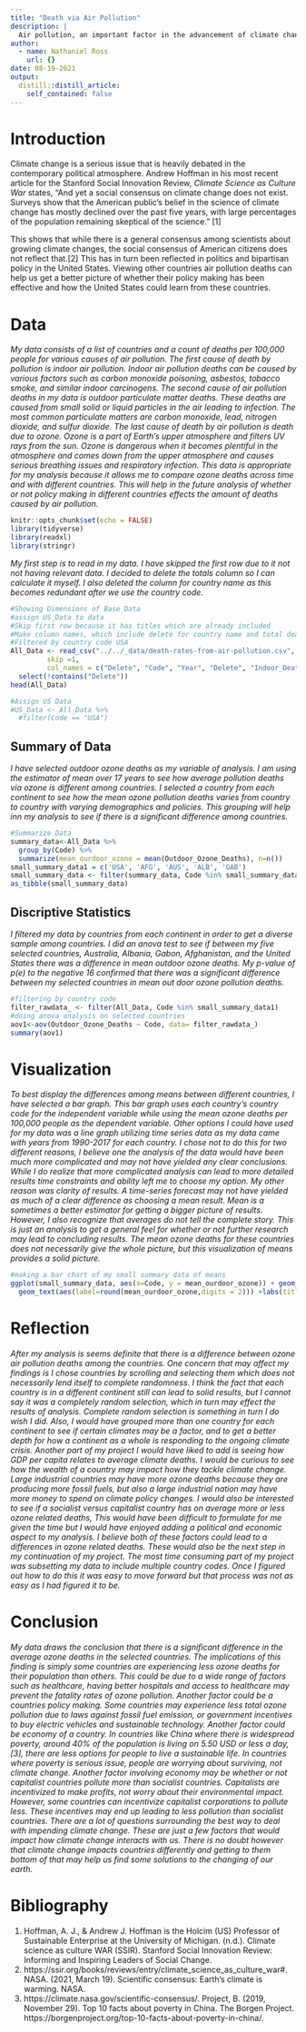```yaml
---
title: "Death via Air Pollution"
description: |
  Air pollution, an important factor in the advancement of climate change has also been linked to various respiratory illnesses and deaths. In this post we will dissect the various forms of air pollution related deaths.
author:
  - name: Nathaniel Ross
    url: {}
date: 08-19-2021
output:
  distill::distill_article:
    self_contained: false
---
```

# Introduction
Climate change is a serious issue that is heavily debated in the contemporary political atmosphere. Andrew Hoffman in his most recent article for the Stanford Social Innovation Review, *Climate Science as Culture War* states, 
 "And yet a social consensus on climate change does not exist. Surveys show that the American public’s belief in the science of climate change has mostly declined over the past five years, with large  percentages of the population remaining skeptical of the science." [1]

This shows that while there is a general consensus among scientists about growing climate changes, the social consensus of American citizens does not reflect that.[2] This has in turn been reflected in politics and bipartisan policy in the United States. Viewing other countries air pollution deaths can help us get a better picture of whether their policy making has been effective and how the United States could learn from these countries.

# Data
*My data consists of a list of countries and a count of deaths per 100,000 people for various causes of air pollution. The first cause of death by pollution is indoor air pollution. Indoor air pollution deaths can be caused by various factors such as carbon monoxide poisoning, asbestos, tobacco smoke, and similar indoor carcinogens. The second cause of air pollution deaths in my data is outdoor particulate matter deaths. These deaths are caused from small solid or liquid particles in the air leading to infection. The most common particulate matters are carbon monoxide, lead, nitrogen dioxide, and sulfur dioxide. The last cause of death by air pollution is death due to ozone. Ozone is a part of Earth's upper atmosphere and filters UV rays from the sun. Ozone is dangerous when it becomes plentiful in the atmosphere and comes down from the upper atmosphere and causes serious breathing issues and respiratory infection. This data is appropriate for my analysis because it allows me to compare ozone deaths across time and with different countries. This will help in the future analysis of whether or not policy making in different countries effects the amount of deaths caused by air pollution.*
```r
knitr::opts_chunk$set(echo = FALSE)
library(tidyverse)
library(readxl)
library(stringr)
```
*My first step is to read in my data. I have skipped the first row due to it not not having relevant data. I decided to delete the totals column so I can calculate it myself. I also deleted the column for country name as this becomes redundant after we use the country code.*
```r
#Showing Dimensions of Base Data
#assign US_Data to data
#Skip first row because it has titles which are already included
#Make column names, which include delete for country name and total deaths in order to remove them
#Filtered by country code USA
All_Data <- read_csv("../../_data/death-rates-from-air-pollution.csv", 
         skip =1, 
         col_names = c("Delete", "Code", "Year", "Delete", "Indoor_Deaths", "Outdoor_Particulate_Matter_Deaths", "Outdoor_Ozone_Deaths"))%>%
  select(!contains("Delete"))
head(All_Data)
```
```r
#Assign US Data
#US_Data <- All_Data %>%
  #filter(Code == "USA") 
```
## Summary of Data
*I have selected outdoor ozone deaths as my variable of analysis. I am using the estimator of mean over 17 years to see how average pollution deaths via ozone is different among countries. I selected a country from each continent to see how the mean ozone pollution deaths varies from country to country with varying demographics and policies. This grouping will help inn my analysis to see if there is a significant difference among countries.*
```r
#Summarize Data
summary_data<-All_Data %>%
  group_by(Code) %>%
  summarize(mean_ourdoor_ozone = mean(Outdoor_Ozone_Deaths), n=n())
small_summary_data1 = c('USA', 'AFG', 'AUS', 'ALB', 'GAB')
small_summary_data <- filter(summary_data, Code %in% small_summary_data1)
as_tibble(small_summary_data)
```
## Discriptive Statistics
*I filtered my data by countries from each continent in order to get a diverse sample among countries. I did an anova test to see if between my five selected countries, Australia, Albania, Gabon, Afghanistan, and the United States there was a difference in mean outdoor ozone deaths. My p-value of p(e) to the negative 16 confirmed that there was a significant difference between my selected countries in mean out door ozone pollution deaths.*
```r
#filtering by country code
filter_rawdata_ <- filter(All_Data, Code %in% small_summary_data1)
#doing anova analysis on selected countries
aov1<-aov(Outdoor_Ozone_Deaths ~ Code, data= filter_rawdata_)
summary(aov1)
```

# Visualization
*To best display the differences among means between different countries, I have selected a bar graph. This bar graph uses each country's country code for the independent variable while using the mean ozone deaths per 100,000 people as the dependent variable. Other options I could have used for my data was a line graph utilizing time series data as my data came with years from 1990-2017 for each country. I chose not to do this for two different reasons, I believe one the analysis of the data would have been much more complicated and may not have yielded any clear conclusions. While I do realize that more complicated analysis can lead to more detailed results time constraints and ability left me to choose my option. My other reason was clarity of results. A time-series forecast may not have yielded as much of a clear difference as choosing a mean result. Mean is a sometimes a better estimator for getting a bigger picture of results. However, I also recognize that averages do not tell the complete story. This is just an analysis to get a general feel for whether or not further research may lead to concluding results. The mean ozone deaths for these countries does not necessarily give the whole picture, but this visualization of means provides a solid picture.*
```r
#making a bar chart of my small summary data of means
ggplot(small_summary_data, aes(x=Code, y = mean_ourdoor_ozone)) + geom_bar(stat='identity', aes(fill=Code)) + 
  geom_text(aes(label=round(mean_ourdoor_ozone,digits = 2))) +labs(title= 'Country vs. Mean Outdoor Ozone Deaths per 100k') + xlab('Country Code') + ylab('Mean Outdoor Ozone Deaths per 100k')

```
# Reflection
*After my analysis is seems definite that there is a difference between ozone air pollution deaths among the countries. One concern that may affect my findings is  I chose countries by scrolling and selecting them which does not necessarily lend itself to complete randomness. I think the fact that each country is in a different continent still can lead to solid results, but I cannot say it was a completely random selection, which in turn may effect the results of analysis. Complete random selection is something in turn I do wish I did. Also, I would have grouped more than one country for each continent to see if certain climates may be a factor, and to get a better depth for how a continent as a whole is responding to the ongoing climate crisis. Another part of my project I would have liked to add is seeing how GDP per capita relates to average climate deaths. I would be curious to see how the wealth of a country may impact how they tackle climate change. Large industrial countries may have more ozone deaths because they are producing more fossil fuels, but also a large industrial nation may have more money to spend on climate policy changes. I would also be interested to see if a socialist versus capitalist country has on average more or less ozone related deaths, This would have been difficult to formulate for me given the time but I would have enjoyed adding a political and economic aspect to my analysis. I believe both of these factors could lead to a differences in ozone related deaths. These would also be the next step in my continuation of my project.  The most time consuming part of my project was subsetting my data to include multiple country codes. Once I figured out how to do this it was easy to move forward but that process was not as easy as I had figured it to be. *

# Conclusion
*My data draws the conclusion that there is a significant difference in the average ozone deaths in the selected countries. The implications of this finding is simply some countries are experiencing less ozone deaths for their population than others. This could be due to a wide range of factors such as healthcare, having better hospitals and access to healthcare may prevent the fatality rates of ozone pollution. Another factor could be a countries policy making. Some countries may experience less total ozone pollution due to laws against fossil fuel emission, or government incentives to buy electric vehicles and sustainable technology. Another factor could be economy of a country. In countries like China where there is widespread poverty, around 40% of the population is living on 5.50 USD or less a day, [3], there are less options for people to live a sustainable life. In countries where poverty is serious issue, people are worrying about surviving, not climate change. Another factor involving economy may be whether or not capitalist countries pollute more than socialist countries. Capitalists are incentivized to make profits, not worry about their environmental impact. However, some countries can incentivize capitalist corporations to pollute less. These incentives may end up leading to less pollution than socialist countries. There are a lot of questions surrounding the best way to deal with impending climate change. These are just a few factors that would impact how climate change interacts with us. There is no doubt however that climate change impacts countries differently and getting to them bottom of that may help us find some solutions to the changing of our earth. *

# Bibliography
1. Hoffman, A. J., &amp; Andrew J. Hoffman is the Holcim (US) Professor of Sustainable Enterprise at the University of Michigan. (n.d.). Climate science as culture WAR (SSIR). Stanford Social Innovation Review: Informing and Inspiring Leaders of Social Change. 
2. https://ssir.org/books/reviews/entry/climate_science_as_culture_war#. 
NASA. (2021, March 19). Scientific consensus: Earth's climate is warming. NASA. 
3. https://climate.nasa.gov/scientific-consensus/. 
Project, B. (2019, November 29). Top 10 facts about poverty in China. The Borgen Project. https://borgenproject.org/top-10-facts-about-poverty-in-china/. 